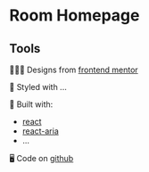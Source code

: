 

<Meta of={RoomHomepageStories} />

# Room Homepage

<Canvas of={RoomHomepageStories.Basic} />

## Tools

🧑🏼‍🎨 Designs from [frontend mentor](https://www.frontendmentor.io/challenges/results-summary-component-CE_K6s0maV)

🎨 Styled with ...

🔨 Built with:

- [react](https://react.dev/)
- [react-aria](https://react-spectrum.adobe.com/react-aria)
- ...

🖥️ Code on [github](https://github.com/kim-fransson/frontend-mentor/tree/main/packages/web/src/room-homepage)
